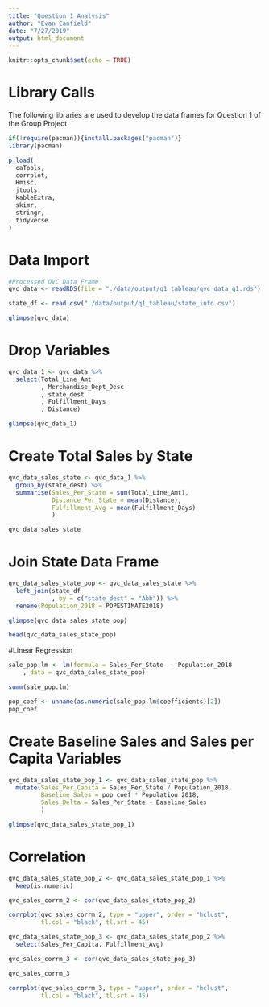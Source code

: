 ```yaml
---
title: "Question 1 Analysis"
author: "Evan Canfield"
date: "7/27/2019"
output: html_document
---
```


```r
knitr::opts_chunk$set(echo = TRUE)
```

# Library Calls

The following libraries are used to develop the data frames for Question 1 of the Group Project

```r
if(!require(pacman)){install.packages("pacman")}
library(pacman)

p_load(  
  caTools,
  corrplot,
  Hmisc, 
  jtools,
  kableExtra,
  skimr,
  stringr,
  tidyverse
)
```

# Data Import
```r
#Processed QVC Data Frame
qvc_data <- readRDS(file = "./data/output/q1_tableau/qvc_data_q1.rds")

state_df <- read.csv("./data/output/q1_tableau/state_info.csv")
```

```r
glimpse(qvc_data)
```

# Drop Variables
```r
qvc_data_1 <- qvc_data %>% 
  select(Total_Line_Amt
         , Merchandise_Dept_Desc
         , state_dest
         , Fulfillment_Days
         , Distance)
```

```r
glimpse(qvc_data_1)
```

# Create Total Sales by State
```r
qvc_data_sales_state <- qvc_data_1 %>% 
  group_by(state_dest) %>% 
  summarise(Sales_Per_State = sum(Total_Line_Amt),
            Distance_Per_State = mean(Distance),
            Fulfillment_Avg = mean(Fulfillment_Days)
            )

qvc_data_sales_state
```

# Join State Data Frame
```r
qvc_data_sales_state_pop <- qvc_data_sales_state %>% 
  left_join(state_df
            , by = c("state_dest" = "Abb")) %>% 
  rename(Population_2018 = POPESTIMATE2018)

glimpse(qvc_data_sales_state_pop)

head(qvc_data_sales_state_pop)
```


#Linear Regression
```r
sale_pop.lm <- lm(formula = Sales_Per_State  ~ Population_2018
    , data = qvc_data_sales_state_pop)

summ(sale_pop.lm)

pop_coef <- unname(as.numeric(sale_pop.lm$coefficients)[2])
pop_coef
```

# Create Baseline Sales and Sales per Capita Variables
```r
qvc_data_sales_state_pop_1 <- qvc_data_sales_state_pop %>% 
  mutate(Sales_Per_Capita = Sales_Per_State / Population_2018,
         Baseline_Sales = pop_coef * Population_2018,
         Sales_Delta = Sales_Per_State - Baseline_Sales
         )

glimpse(qvc_data_sales_state_pop_1)
```

# Correlation
```r
qvc_data_sales_state_pop_2 <- qvc_data_sales_state_pop_1 %>% 
  keep(is.numeric)

qvc_sales_corrm_2 <- cor(qvc_data_sales_state_pop_2)

corrplot(qvc_sales_corrm_2, type = "upper", order = "hclust", 
         tl.col = "black", tl.srt = 45)

qvc_data_sales_state_pop_3 <- qvc_data_sales_state_pop_2 %>% 
  select(Sales_Per_Capita, Fulfillment_Avg)

qvc_sales_corrm_3 <- cor(qvc_data_sales_state_pop_3)

qvc_sales_corrm_3

corrplot(qvc_sales_corrm_3, type = "upper", order = "hclust", 
         tl.col = "black", tl.srt = 45)

```


